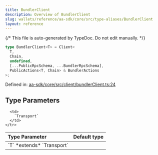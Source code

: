 ```yaml
---
title: BundlerClient
description: Overview of BundlerClient
slug: wallets/reference/aa-sdk/core/src/type-aliases/BundlerClient
layout: reference
---
```


{/* This file is auto-generated by TypeDoc. Do not edit manually. */}

```ts
type BundlerClient<T> = Client<
  T,
  Chain,
  undefined,
  [...PublicRpcSchema, ...BundlerRpcSchema],
  PublicActions<T, Chain> & BundlerActions
>;
```

Defined in: [aa-sdk/core/src/client/bundlerClient.ts:24](https://github.com/alchemyplatform/aa-sdk/blob/9f926c402d1661309abbf8eae8431e52e8c5e53f/aa-sdk/core/src/client/bundlerClient.ts#L24)

## Type Parameters

<table>
  <thead>
    <tr>
      <th align="left">Type Parameter</th>
      <th align="left">Default type</th>
    </tr>
  </thead>

  <tbody>
    <tr>
      <td>
        `T` *extends* `Transport`
      </td>

      <td>
        `Transport`
      </td>
    </tr>

  </tbody>
</table>
